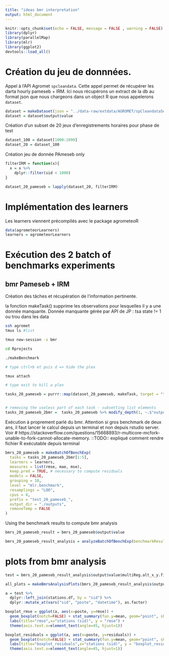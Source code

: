 ```yaml
---
title: "ideas bmr interpretation"
output: html_document
---
```


```r
knitr::opts_chunk$set(echo = FALSE, message = FALSE , warning = FALSE)
library(dplyr)
library(parallelMap)
library(mlr)
library(ggplot2)
devtools::load_all()
```


# Création du jeu de donnnées.

Appel à l'API Agromet `spcleandata`. Cette appel permet de récupérer les darta hourly pameseb + IRM.
Ici nous récupérons un extract de la db au format json que nous chargeons dans un object R que nous appelerons `dataset`.
```r

dataset = makeDataset(json = "../data-raw/extdata/AGROMET/spCleandataSensorstsaForallFm2016-01-01To2017-12-31.json", sensors = "tsa" )
dataset = dataset$output$value
```

Création d'un subset de 20 jeux d'enregistrements horaires pour phase de test
```r
dataset_100 = dataset[1000:1099]
dataset_20 = dataset_100
```

Création jeu de donnée PAmeseb only
```r
filterIRM = function(x){
  x = x %>%
    dplyr::filter(sid < 1000)
}

dataset_20_pameseb = lapply(dataset_20, filterIRM)
```

# Implémentation des learners

Les learners viennent précompilés avec le package agrometeoR
```r
data(agrometeorLearners)
learners = agrometeorLearners
```


# Exécution des 2 batch of benchmarks experiments

## bmr Pameseb + IRM

Création des tâches et récupération de l'information pertinente. 

la fonction makeTask() supprime les observations pour lesquelles il y a une donnée manquante. Donnée manquante gérée par API de JP : tsa state != 1 ou trou dans les data

```bash
ssh agromet
tmux ls #list

tmux new-session -s bmr

cd Rprojects

./makeBenchmark

# type ctrl+b et puis d => hide the plex

tmux attach

# type exit to kill a plex
```


```r
tasks_20_pameseb = purrr::map(dataset_20_pameseb, makeTask, target = "tsa")


# removing the useless part of each task - subsetting list elements
tasks_20_pameseb_2bmr =  tasks_20_pameseb %>% modify_depth(1, ~.$"output"$"value"$"task")

```

Exécution à proprement parlé du bmr. Attention si gros benchmark de deux ans, il faut lancer le calcul depuis un terminal et non depuis rstudio server. Voir # https://stackoverflow.com/questions/15668893/r-multicore-mcfork-unable-to-fork-cannot-allocate-memory.
::TODO:: expliqué comment rendre fichier R exécutable depuis terminal
```r
bmrs_20_pameseb = makeBatchOfBenchExp(
  tasks = tasks_20_pameseb_2bmr[1:5],
  learners = learners,
  measures = list(rmse, mae, mse),
  keep.pred = TRUE, # necessary to compute residuals
  models = FALSE,
  grouping = 10,
  level = "mlr.benchmark",
  resamplings = "LOO",
  cpus = 4, 
  prefix = "test_20_pameseb_",
  output_dir = "./outputs",
  removeTemp = FALSE
)
```

Using the benchmark results to compute bmr analysis
```r
bmrs_20_pameseb_result = bmrs_20_pameseb$output$value

bmrs_20_pameseb_result_analysis = analyzeBatchOfBenchExp(benchmarkResult = bmrs_20_pameseb_result, tasks = tasks_20_pameseb[1:5])
```


# plots from bmr analysis
```r
test = bmrs_20_pameseb_result_analysis$output$value$multiReg.alt_x_y.filtered$data_summary

all_plots = makeBmrsAnalysisPlots(bmrs_20_pameseb_result_analysis$output$value)

a = test %>%
  dplyr::left_join(stations.df, by = "sid") %>%
  dplyr::mutate_at(vars("sid", "poste", "datetime"), as.factor)

boxplot_rmse = ggplot(a, aes(x=poste, y=rmse)) + 
  geom_boxplot(notch=FALSE) + stat_summary(fun.y=mean, geom="point", shape=23, size=2) +
  labs(title="rmse",x="stations (sid)", y = "rmse") +
  theme(axis.text.x=element_text(angle=45, hjust=1))

boxplot_residuals = ggplot(a, aes(x=poste, y=residuals)) + 
  geom_boxplot(notch=FALSE) + stat_summary(fun.y=mean, geom="point", shape=23, size=2) +
  labs(title="boxplot_residuals",x="stations (sid)", y = "boxplot_residuals") +
  theme(axis.text.x=element_text(angle=45, hjust=1))
```





